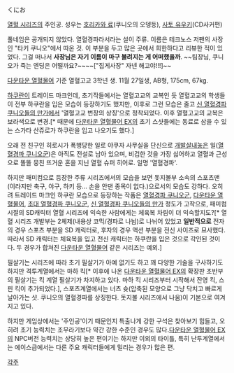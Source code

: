 くにお

[[열혈 시리즈]]의 주인공. 성우는 [[호리카와 료]](쿠니오의 오뎅등), [[사토 유우키]](CD사커편)

풀네임은 공개되지 않았다. 열혈경파라서라는 설이 주류. 이름은 테크노스 저팬의 사장인 "타키 쿠니오"에서 따온 것. 이 부분을 두고 많은 곳에서 희한하다고 리뷰한 적이 있었다. 그걸 떠나서 '''사장님은 자기 이름이 마구 불려지는 게 어떠했을까'''. ~~팀장님, 쿠니오가 죽는 엔딩은 어떨까요?~~~~["집게사장" 자넨 해고야!!!]~~

[[다운타운 열혈물어]] 기준 열혈고교 3학년 생. 11월 27일생, AB형, 175cm, 67kg.

[[하쿠란]]이 트레이드 마크인데, 초기작들에서는 열혈고교의 교복인 듯 열혈고교의 학생들이 전부 하쿠란을 입은 모습이 등장하기도 했지만, 이후로 그런 모습은 줄고 [[신 열혈경파 쿠니오들의 만가]]에서 '열혈고교 번장의 상징'으로 정착되었다. 이후 열혈고교의 교복은 보라색으로 변경.[* 때문에 [[다운타운 열혈물어 EX]]의 초기 스샷들에는 동료로 삼을 수 있는 스가타 산쥬로가 하쿠란을 입고 나오기도 했다.]

오래 전 친구인 히로시가 폭행당한 일로 야쿠자 사무실을 단신으로 [[개발살]]내놓은 일([[열혈경파 쿠니오군]])은 아직도 전설로 남아 있으며, 비겁한 것을 가장 싫어하고 열혈과 근성으로 똘똘 뭉친 뜨거운 혼을 지닌 열혈 슈퍼 히어로. 일명 '열혈경파'.

하지만 패미컴으로 등장한 주류 시리즈에서의 모습을 보면 돗지볼부 소속의 스포츠맨(이라지만 축구, 야구, 하키 등... 손을 안댄 종목이 없다.)으로서의 모습도 강하다. 오히려 트레이드 마크인 하쿠란 모습으로 등장하는 작품은 [[열혈경파 쿠니오군]], [[다운타운 열혈물어]], [[초대 열혈경파 쿠니오군]], [[신 열혈경파 쿠니오들의 만가]] 정도가 고작으로, 패미컴 시절의 SD캐릭터 열혈 시리즈에 익숙한 사람에게는 체육복 차림이 더 익숙할지도?[* 열혈 시리즈 개발부는 2체제(내용상 코믹/경파로 나뉨)로 나뉘어 있었고 '''일반적으로''' 전자의 경우 스포츠 부분을 SD 캐릭터로, 후자의 경우 액션 부분을 전신 사이즈로 묘사했다. 따라서 SD 캐릭터는 체육복을 입고 전신 캐릭터는 하쿠란을 입은 것으로 각인된 것이다. 두 경우가 합쳐진 [[다운타운 열혈물어]] 같은 시리즈는 예외.]

필살기는 시리즈에 따라 초기 필살기가 아예 없기도 하고 꽤 다양한 기술을 구사하기도 하지만 격투계열에서는 마하 킥[* 이후에 나온 [[다운타운 열혈물어 EX]]의 확장판 초반부의 필살기는 킥 계열 필살기가 차지하고 있다. 마하 킥 시리즈부터 시작해서 잔영 킥, 스핀 킥이 추가되었다.], 스포츠계열에서는 너츠 슛(압축된 모양으로 그냥 닥치고 빠르게 날아가는 샷. 쿠니오의 열혈경파를 상징한다. 돗지볼 시리즈에서 나옴)이 기본으로 여겨지고 있다.

하지만 게임상에서는 '주인공'이기 때문인지 특출나게 강한 구석은 찾아보기 힘들고, 오히려 초기 능력치는 조무라기보다 약간 강한 수준인 경우도 많다.[[다운타운 열혈물어 EX]]의 NPC버전 능력치는 상당히 높은 편이기는 하지만 이외의 타이틀, 특히 난투계열에서는 에이스급에서는 다른 주요 캐릭터들에게 밀리는 경우가 많은 편.

[[각주]]

